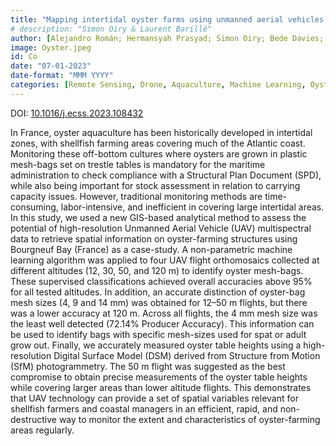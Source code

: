 ```yaml
---
title: "Mapping intertidal oyster farms using unmanned aerial vehicles (UAV) high-resolution multispectral data"
# description: "Simon Oiry & Laurent Barillé"
author: [Alejandro Román; Hermansyah Prasyad; Simon Oiry; Bede Davies; Guillaume Brunier; Barillé Laurent]
image: Oyster.jpeg
id: Co
date: "07-01-2023"
date-format: "MMM YYYY"
categories: [Remote Sensing, Drone, Aquaculture, Machine Learning, Oyster]
---
```


DOI: [10.1016/j.ecss.2023.108432](http://dx.doi.org/10.1016/j.ecss.2023.108432)

In France, oyster aquaculture has been historically developed in intertidal zones, with shellfish farming areas covering much of the Atlantic coast. Monitoring these off-bottom cultures where oysters are grown in plastic mesh-bags set on trestle tables is mandatory for the maritime administration to check compliance with a Structural Plan Document (SPD), while also being important for stock assessment in relation to carrying capacity issues. However, traditional monitoring methods are time-consuming, labor-intensive, and inefficient in covering large intertidal areas. In this study, we used a new GIS-based analytical method to assess the potential of high-resolution Unmanned Aerial Vehicle (UAV) multispectral data to retrieve spatial information on oyster-farming structures using Bourgneuf Bay (France) as a case-study. A non-parametric machine learning algorithm was applied to four UAV flight orthomosaics collected at different altitudes (12, 30, 50, and 120 m) to identify oyster mesh-bags. These supervised classifications achieved overall accuracies above 95% for all tested altitudes. In addition, an accurate distinction of oyster-bag mesh sizes (4, 9 and 14 mm) was obtained for 12–50 m flights, but there was a lower accuracy at 120 m. Across all flights, the 4 mm mesh size was the least well detected (72.14% Producer Accuracy). This information can be used to identify bags with specific mesh-sizes used for spat or adult grow out. Finally, we accurately measured oyster table heights using a high-resolution Digital Surface Model (DSM) derived from Structure from Motion (SfM) photogrammetry. The 50 m flight was suggested as the best compromise to obtain precise measurements of the oyster table heights while covering larger areas than lower altitude flights. This demonstrates that UAV technology can provide a set of spatial variables relevant for shellfish farmers and coastal managers in an efficient, rapid, and non-destructive way to monitor the extent and characteristics of oyster-farming areas regularly.